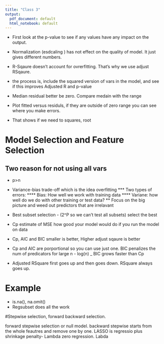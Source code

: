 ```yaml
---
title: "Class 3"
output:
  pdf_document: default
  html_notebook: default
---
```


* First look at the p-value to see if any values have any impact on the output.

* Normalization (esdcaling ) has not effect on the quality of model. It just gives different numbers.

* R-Sqaure doesn't account for ovrerfitting. That's why we use adjust RSqaure.

* the process is, include the squared version of vars in the model, and see if this improves Adjusted R and p-value

* Median residual better be zero. Compare medain with the range

* Plot fitted versus residuls, if they are outside of zero range you can see where you make errors.

* That shows if we need to squares, root

# Model Selection and Feature Selection

## Two reason for not using all vars 
* p>n
* Variance-bias trade-off which is the idea overfitting
*** Two types of errors:
**** Bias: How well we work with training data
**** Variane: how well do we do with other training or test data?
** Focus on the big picture and weed out predictors that are irrelavant 

* Best subset selection - (2^P so we can't test all subsets) select the best

* Cp estimate of MSE how good your model would do if you run the model on data

* Cp, AIC and BIC smaller is better, Higher adjust sqaure is better

* Cp and AIC are porportional so you can use just one. BIC penalizes the num of predicators for large n - log(n) _ BIC grows faster than Cp

* Adjusted RSquare first goes up and then goes down. RSquare always goes up.

# Example

* is.na(), na.omit()
* Regsubset does all the work

#Stepwise selection, forward backward selection.

forward stepwise selection or null model.
backward stepwise starts from the whole feautres and remove one by one.
LASSO is regressio plus shrinkage penalty- Lambda zero regression. Labda 